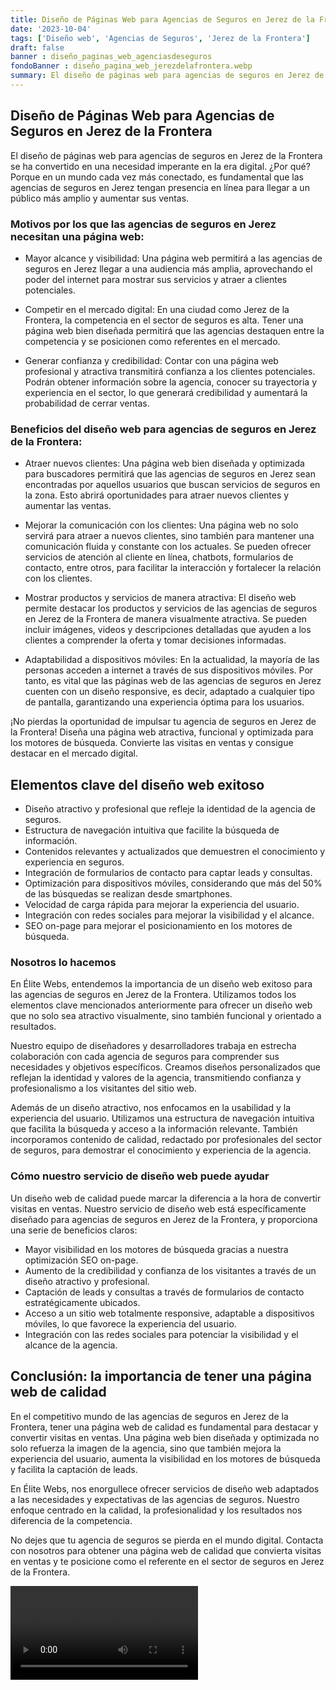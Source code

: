 ```yaml
---
title: Diseño de Páginas Web para Agencias de Seguros en Jerez de la Frontera
date: '2023-10-04'
tags: ['Diseño web', 'Agencias de Seguros', 'Jerez de la Frontera']
draft: false
banner : diseño_paginas_web_agenciasdeseguros
fondoBanner : diseño_pagina_web_jerezdelafrontera.webp
summary: El diseño de páginas web para agencias de seguros en Jerez de la Frontera se ha convertido en una necesidad imperante en la era digital. ¿Por qué? Porque en un mundo cada vez más conectado, es fundamental que las agencias de seguros en Jerez tengan presencia en línea para llegar a un público más amplio y aumentar sus ventas. 
---
```


## Diseño de Páginas Web para Agencias de Seguros en Jerez de la Frontera

El diseño de páginas web para agencias de seguros en Jerez de la Frontera se ha convertido en una necesidad imperante en la era digital. ¿Por qué? Porque en un mundo cada vez más conectado, es fundamental que las agencias de seguros en Jerez tengan presencia en línea para llegar a un público más amplio y aumentar sus ventas. 

### Motivos por los que las agencias de seguros en Jerez necesitan una página web:
- Mayor alcance y visibilidad: Una página web permitirá a las agencias de seguros en Jerez llegar a una audiencia más amplia, aprovechando el poder del internet para mostrar sus servicios y atraer a clientes potenciales.

- Competir en el mercado digital: En una ciudad como Jerez de la Frontera, la competencia en el sector de seguros es alta. Tener una página web bien diseñada permitirá que las agencias destaquen entre la competencia y se posicionen como referentes en el mercado.

- Generar confianza y credibilidad: Contar con una página web profesional y atractiva transmitirá confianza a los clientes potenciales. Podrán obtener información sobre la agencia, conocer su trayectoria y experiencia en el sector, lo que generará credibilidad y aumentará la probabilidad de cerrar ventas.

### Beneficios del diseño web para agencias de seguros en Jerez de la Frontera:
- Atraer nuevos clientes: Una página web bien diseñada y optimizada para buscadores permitirá que las agencias de seguros en Jerez sean encontradas por aquellos usuarios que buscan servicios de seguros en la zona. Esto abrirá oportunidades para atraer nuevos clientes y aumentar las ventas.

- Mejorar la comunicación con los clientes: Una página web no solo servirá para atraer a nuevos clientes, sino también para mantener una comunicación fluida y constante con los actuales. Se pueden ofrecer servicios de atención al cliente en línea, chatbots, formularios de contacto, entre otros, para facilitar la interacción y fortalecer la relación con los clientes.

- Mostrar productos y servicios de manera atractiva: El diseño web permite destacar los productos y servicios de las agencias de seguros en Jerez de la Frontera de manera visualmente atractiva. Se pueden incluir imágenes, videos y descripciones detalladas que ayuden a los clientes a comprender la oferta y tomar decisiones informadas.

- Adaptabilidad a dispositivos móviles: En la actualidad, la mayoría de las personas acceden a internet a través de sus dispositivos móviles. Por tanto, es vital que las páginas web de las agencias de seguros en Jerez cuenten con un diseño responsive, es decir, adaptado a cualquier tipo de pantalla, garantizando una experiencia óptima para los usuarios.

¡No pierdas la oportunidad de impulsar tu agencia de seguros en Jerez de la Frontera! Diseña una página web atractiva, funcional y optimizada para los motores de búsqueda. Convierte las visitas en ventas y consigue destacar en el mercado digital.

<GifSeo />

<Cta />

## Elementos clave del diseño web exitoso

- Diseño atractivo y profesional que refleje la identidad de la agencia de seguros.
- Estructura de navegación intuitiva que facilite la búsqueda de información.
- Contenidos relevantes y actualizados que demuestren el conocimiento y experiencia en seguros.
- Integración de formularios de contacto para captar leads y consultas.
- Optimización para dispositivos móviles, considerando que más del 50% de las búsquedas se realizan desde smartphones.
- Velocidad de carga rápida para mejorar la experiencia del usuario.
- Integración con redes sociales para mejorar la visibilidad y el alcance.
- SEO on-page para mejorar el posicionamiento en los motores de búsqueda.

### Nosotros lo hacemos

En Élite Webs, entendemos la importancia de un diseño web exitoso para las agencias de seguros en Jerez de la Frontera. Utilizamos todos los elementos clave mencionados anteriormente para ofrecer un diseño web que no solo sea atractivo visualmente, sino también funcional y orientado a resultados.

Nuestro equipo de diseñadores y desarrolladores trabaja en estrecha colaboración con cada agencia de seguros para comprender sus necesidades y objetivos específicos. Creamos diseños personalizados que reflejan la identidad y valores de la agencia, transmitiendo confianza y profesionalismo a los visitantes del sitio web.

Además de un diseño atractivo, nos enfocamos en la usabilidad y la experiencia del usuario. Utilizamos una estructura de navegación intuitiva que facilita la búsqueda y acceso a la información relevante. También incorporamos contenido de calidad, redactado por profesionales del sector de seguros, para demostrar el conocimiento y experiencia de la agencia.

### Cómo nuestro servicio de diseño web puede ayudar

Un diseño web de calidad puede marcar la diferencia a la hora de convertir visitas en ventas. Nuestro servicio de diseño web está específicamente diseñado para agencias de seguros en Jerez de la Frontera, y proporciona una serie de beneficios claros:

- Mayor visibilidad en los motores de búsqueda gracias a nuestra optimización SEO on-page.
- Aumento de la credibilidad y confianza de los visitantes a través de un diseño atractivo y profesional.
- Captación de leads y consultas a través de formularios de contacto estratégicamente ubicados.
- Acceso a un sitio web totalmente responsive, adaptable a dispositivos móviles, lo que favorece la experiencia del usuario.
- Integración con las redes sociales para potenciar la visibilidad y el alcance de la agencia.

## Conclusión: la importancia de tener una página web de calidad

En el competitivo mundo de las agencias de seguros en Jerez de la Frontera, tener una página web de calidad es fundamental para destacar y convertir visitas en ventas. Una página web bien diseñada y optimizada no solo refuerza la imagen de la agencia, sino que también mejora la experiencia del usuario, aumenta la visibilidad en los motores de búsqueda y facilita la captación de leads.

En Élite Webs, nos enorgullece ofrecer servicios de diseño web adaptados a las necesidades y expectativas de las agencias de seguros. Nuestro enfoque centrado en la calidad, la profesionalidad y los resultados nos diferencia de la competencia.

No dejes que tu agencia de seguros se pierda en el mundo digital. Contacta con nosotros para obtener una página web de calidad que convierta visitas en ventas y te posicione como el referente en el sector de seguros en Jerez de la Frontera.

<Video />

<CtaBot job='Agencias de Seguros' city='Jerez de la Frontera'/>

<Gmaps query='Jerez de la Frontera+españa+maps' />